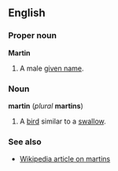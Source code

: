 ==English==
===Proper noun===
'''Martin'''

#A male [[given name]].

===Noun===
'''martin''' (''plural'' '''martins''')

#A [[bird]] similar to a [[swallow]].

===See also===
*[[w:Martin_(bird)|Wikipedia article on martins]]